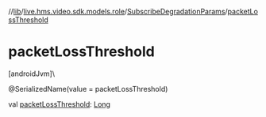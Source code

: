 //[lib](../../../index)/[live.hms.video.sdk.models.role](../index)/[SubscribeDegradationParams](index)/[packetLossThreshold](packet-loss-threshold)

# packetLossThreshold

[androidJvm]\

@SerializedName(value = packetLossThreshold)

val [packetLossThreshold](packet-loss-threshold): [Long](https://kotlinlang.org/api/latest/jvm/stdlib/kotlin/-long/index.html)
